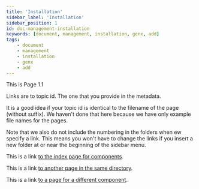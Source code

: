 ```yaml
---
title: 'Installation'
sidebar_label: 'Installation'
sidebar_position: 1
id: doc-management-installation
keywords: [document, management, installation, genx, add]
tags:
    - document
    - management
    - installation
    - genx
    - add
---
```



This is Page 1.1

Links are to topic id. The one that you provide in the metadata.

It is a good idea if your topic id is identical to the filename of the page (without suffix). We haven't done that here because we have only example file names for the pages.

Note that we also do not include the numbering in the folders when ew specify a link. This means you won't have to change the links if you insert a new folder at or near the beginning of the sidebar menu.

This is a link [to the index page for components](../../../components/).

This is a link [to another page in the same directory](../../../components/topic1/topic1-page2/).

This is a link [to a page for a different component](../../../components/topic3/topic3-page1/).
